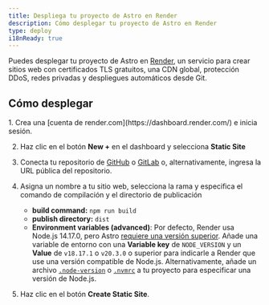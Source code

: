 ```yaml
---
title: Despliega tu proyecto de Astro en Render
description: Cómo desplegar tu proyecto de Astro en Render
type: deploy
i18nReady: true
---
```


Puedes desplegar tu proyecto de Astro en [Render](https://render.com/), un servicio para crear sitios web con certificados TLS gratuitos, una CDN global, protección DDoS, redes privadas y despliegues automáticos desde Git.

## Cómo desplegar

<Steps>
1. Crea una [cuenta de render.com](https://dashboard.render.com/) e inicia sesión.

2. Haz clic en el botón **New +** en el dashboard y selecciona **Static Site**

3. Conecta tu repositorio de [GitHub](https://github.com/) o [GitLab](https://about.gitlab.com/) o, alternativamente, ingresa la URL pública del repositorio.

4. Asigna un nombre a tu sitio web, selecciona la rama y especifica el comando de compilación y el directorio de publicación
    - **build command:** `npm run build`
    - **publish directory:** `dist`
    - **Environment variables (advanced)**: Por defecto, Render usa Node.js 14.17.0, pero Astro [requiere una versión superior](/es/install-and-setup/#prerequisites). Añade una variable de entorno con una **Variable key** de `NODE_VERSION` y un **Value** de `v18.17.1` o `v20.3.0` o superior para indicarle a Render que use una versión compatible de Node.js. Alternativamente, añade un archivo [`.node-version`](https://render.com/docs/node-version) o [`.nvmrc`](https://render.com/docs/node-version) a tu proyecto para especificar una versión de Node.js.

5. Haz clic en el botón **Create Static Site**.
</Steps>
